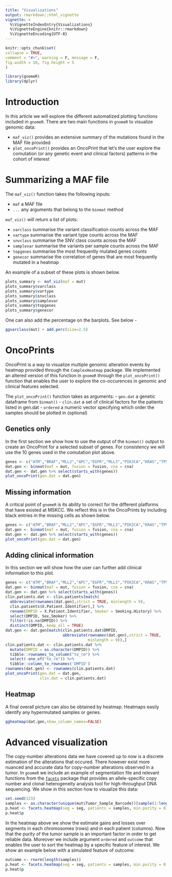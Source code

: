 ```yaml
---
title: "Visualizations"
output: rmarkdown::html_vignette
vignette: >
  %\VignetteIndexEntry{Visualizations}
  %\VignetteEngine{knitr::rmarkdown}
  %\VignetteEncoding{UTF-8}
---
```

  
```r
knitr::opts_chunk$set(
collapse = TRUE,
comment = "#>", warning = F, message = F,
fig.width = 10, fig.height = 5
)
```

```r
library(gnomeR)
library(dplyr)
```

# Introduction 

In this article we will explore the different automatized plotting functions included in `gnomeR`. There are two main functions in `gnomeR` to visualize genomic data: 

- `maf_viz()` provides an extensive summary of the mutations found in the MAF file provided
- `plot_oncoPrint()` provides an OncoPrint that let's the user explore the comutation (or any genetic event and clinical factors) patterns in the cohort of interest


# Summarizing a MAF file

The `maf_viz()` function takes the following inputs:

- `maf` a MAF file
- `...` any arguments that belong to the `binmat` method

`maf_viz()` will return a list of plots:

- `varclass` summarise the variant classification counts across the MAF 
- `vartype` summarise the variant type counts across the MAF 
- `snvclass` summarise the SNV class counts across the MAF 
- `samplevar` summarise the variants per sample counts across the MAF 
- `topgenes` summarise the most frequently mutated genes counts
- `genecor` summarise the correlation of genes that are most frequently mutated in a heatmap

An example of a subset of these plots is shown below.

```r
plots_summary <- maf_viz(maf = mut)
plots_summary$varclass
plots_summary$vartype
plots_summary$snvclass
plots_summary$samplevar
plots_summary$topgenes
plots_summary$genecor
```

One can also add the percentage on the barplots. See below - 

```r
ggvarclass(mut) + add.perc(size=2.5)
```
# OncoPrints

OncoPrint is a way to visualize multiple genomic alteration events by heatmap provided through the `ComplexHeatmap` package. We implemented an altered version of this function in `gnomeR` through the `plot_oncoPrint()` function that enables the user to explore the co-occurences in genomic and clinical features selected.

The `plot_oncoPrint()` function takes as arguments:
- `gen.dat` a genetic dataframe from `binmat()`
- `clin.dat` a set of clinical factors for the patients listed in gen.dat
- `ordered` a numeric vector specifying which order the samples should be plotted in (optional)

## Genetics only 

In the first section we show how to use the output of the `binmat()` output to create an OncoPrint for a selected subset of genes. For consistency we will use the 10 genes used in the comutation plot above.

```r
genes <- c("ATM","BRAF","MLL2","APC","EGFR","MLL3","PIK3CA","KRAS","TP53")
dat.gen <- binmat(maf = mut, fusion = fusion, cna = cna)
dat.gen <- dat.gen %>% select(starts_with(genes))
plot_oncoPrint(gen.dat = dat.gen)
```


## Missing information

A critical point of `gnomeR` is its ability to correct for the different platforms that have existed at MSKCC. We reflect this is in the OncoPrints by including black entries in the missing cells as shown below.

```r
genes <- c("ATM","BRAF","MLL2","APC","EGFR","MLL3","PIK3CA","KRAS","TP53","EPHA7")
dat.gen <- binmat(maf = mut, fusion = fusion, cna = cna)
dat.gen <- dat.gen %>% select(starts_with(genes))
plot_oncoPrint(gen.dat = dat.gen)
```


## Adding clinical information 

In this section we will show how the user can further add clinical information to this plot.

```r
genes <- c("ATM","BRAF","MLL2","APC","EGFR","MLL3","PIK3CA","KRAS","TP53","EPHA7")
dat.gen <- binmat(maf = mut, fusion = fusion, cna = cna)
dat.gen <- dat.gen %>% select(starts_with(genes))
clin.patients.dat <- clin.patients[match(
  abbreviate(rownames(dat.gen),strict = TRUE, minlength = 9),
  clin.patients$X.Patient.Identifier),] %>%
  rename(DMPID = X.Patient.Identifier, Smoker = Smoking.History) %>%
  select(DMPID, Sex,Smoker) %>%
  filter(!is.na(DMPID)) %>%
  distinct(DMPID,.keep_all = TRUE)
dat.gen <- dat.gen[match(clin.patients.dat$DMPID,
                         abbreviate(rownames(dat.gen),strict = TRUE,
                                    minlength = 9)),]
clin.patients.dat <- clin.patients.dat %>%
  mutate(DMPID = as.character(DMPID)) %>% 
  tibble::rownames_to_column("to_rm") %>% 
  select(-one_of("to_rm")) %>% 
  tibble::column_to_rownames('DMPID')
rownames(dat.gen) <- rownames(clin.patients.dat)
plot_oncoPrint(gen.dat = dat.gen,
               clin.dat = clin.patients.dat)
```

## Heatmap
A final overall picture can also be obtained by heatmap. Heatmaps easily identify any hypermutated samples or genes. 


```r

ggheatmap(dat.gen,show_column_names=FALSE)


```

# Advanced visualization 

The copy-number alterations data we have covered up to now is a discrete estimation of the alterations that occured. There however exist more nuanced and accurate data for copy-number alterations observed in a tumor. In `gnomeR` we include an example of segmentation file and relevant functions from the [`facets`](https://www.ncbi.nlm.nih.gov/pmc/articles/PMC5027494/) package that provides an allele-specific copy number and clonal heterogeneity analysis tool for high-throughput DNA sequencing. We show in this section how to visualize this data:

```r
set.seed(123)
samples <- as.character(unique(mut$Tumor_Sample_Barcode))[sample(1:length(unique(mut$Tumor_Sample_Barcode)), 100, replace=FALSE)]
p.heat <- facets.heatmap(seg = seg, patients = samples, min.purity = 0)
p.heat$p
```

In the heatmap above we show the estimate gains and losses over segments in each chromosomes (rows) and in each patient (columns). Now that the purity of the tumor sample is an important factor in order to get reliable data. Moreover we include argument `ordered` and `outcome` that enables the user to sort the heatmap by a specific feature of interest. We show an example below with a simulated feature of outcome:

```r
outcome <- rnorm(length(samples))
p.heat <- facets.heatmap(seg = seg, patients = samples, min.purity = 0, outcome = outcome, ordered = order(outcome))
p.heat$p
```
